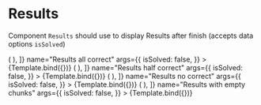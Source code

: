 
<Meta title="Blocks/Results" component={Results} />

# Results

Component `Results` should use to display Results after finish (accepts data options `isSolved`)


<Canvas>
  <Story
    decorators={[
      (Story) => (
        <LearnContextChunksDecorator
          chunks={[
            [
              {
                type: 'quiz',
                data: {
                  response: [true, true],
                },
                answer: {
                  results: [true, true],
                },
                content: {
                  data: {
                    answers: [{ value: '1' }, { value: '2' }],
                    question: `Answer?`,
                  },
                  type: 'quiz',
                },
              },
            ],
          ]}
        >
          <Story />
        </LearnContextChunksDecorator>
      ),
    ]}
    name="Results all correct"
    args={{
      isSolved: false,
    }}
  >
    {Template.bind({})}
  </Story>
  <Story
    decorators={[
      (Story) => (
        <LearnContextChunksDecorator
          chunks={[
            [
              {
                type: 'quiz',
                data: {
                  response: [true, false],
                },
                answer: {
                  results: [true, true],
                },
                content: {
                  data: {
                    answers: [{ value: '1' }, { value: '2' }],
                    question: `Answer?`,
                  },
                  type: 'quiz',
                },
              },
            ],
            [
              {
                type: 'quiz',
                data: {
                  response: [true, true],
                },
                answer: {
                  results: [true, true],
                },
                content: {
                  data: {
                    answers: [{ value: '1' }, { value: '2' }],
                    question: `Answer?`,
                  },
                  type: 'quiz',
                },
              },
            ],
          ]}
        >
          <Story />
        </LearnContextChunksDecorator>
      ),
    ]}
    name="Results half correct"
    args={{
      isSolved: false,
    }}
  >
    {Template.bind({})}
  </Story>
  <Story
    decorators={[
      (Story) => (
        <LearnContextChunksDecorator
          chunks={[
            [
              {
                type: 'quiz',
                data: {
                  response: [true, false],
                },
                answer: {
                  results: [true, true],
                },
                content: {
                  data: {
                    answers: [{ value: '1' }, { value: '2' }],
                    question: `Answer?`,
                  },
                  type: 'quiz',
                },
              },
            ],
          ]}
        >
          <Story />
        </LearnContextChunksDecorator>
      ),
    ]}
    name="Results no correct"
    args={{
      isSolved: false,
    }}
  >
    {Template.bind({})}
  </Story>
  <Story
    decorators={[
      (Story) => (
        <LearnContextChunksDecorator chunks={[]}>
          <Story />
        </LearnContextChunksDecorator>
      ),
    ]}
    name="Results with empty chunks"
    args={{
      isSolved: false,
    }}
  >
    {Template.bind({})}
  </Story>
</Canvas>
